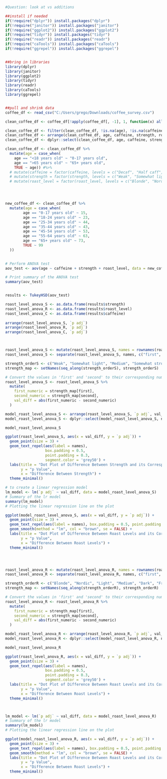 ```r
#Question: look at vs additions

##install if needed
if(!require("dplyr")) install.packages("dplyr")
if(!require("janitor")) install.packages("janitor")
if(!require("ggplot2")) install.packages("ggplot2")
if(!require("tidyr")) install.packages("tidyr")
if(!require("readr")) install.packages("readr")
if(!require("caTools")) install.packages("caTools")
if(!require("ggrepel")) install.packages("ggrepel")


##bring in libraries
library(dplyr)
library(janitor)
library(ggplot2)
library(tidyr)
library(readr)
library(caTools)
library(ggrepel)


##pull and shrink data
coffee_df <- read_csv("C:/Users/grego/Downloads/coffee_survey.csv")

clean_coffee_df <- coffee_df[!apply(coffee_df[, -1], 1, function(x) all(is.na(x))), ] #remove data if everything is NA

clean_coffee_df <- filter(clean_coffee_df, !is.na(age), !is.na(caffeine), !is.na(strength), !is.na(roast_level))
clean_coffee_df <- arrange(clean_coffee_df, age, caffeine, strength, roast_level)
clean_coffee_df <- dplyr::select(clean_coffee_df, age, caffeine, strength, roast_level)

clean_coffee_df <- clean_coffee_df %>%
  mutate(age = case_when(
    age == "<18 years old" ~ "0-17 years old",
    age == ">65 years old" ~ "65+ years old",
    TRUE ~ age)) #%>%
  # mutate(caffeine = factor(caffeine, levels = c("Decaf", "Half caff", "Full caffeine"))) %>%
  # mutate(strength = factor(strength, levels = c("Weak", "Somewhat light", "Medium", "Somewhat strong", "Very strong"))) %>%
  # mutate(roast_level = factor(roast_level, levels = c("Blonde", "Nordic", "Light", "Medium", "Dark", "French", "Italian")))




new_coffee_df <- clean_coffee_df %>%
  mutate(age = case_when(
        age == "0-17 years old" ~ 15,
        age == "18-24 years old" ~ 23,
        age == "25-34 years old" ~ 44,
        age == "35-44 years old" ~ 43,
        age == "45-54 years old" ~ 53,
        age == "55-64 years old" ~ 63,
        age == "65+ years old" ~ 73,
        TRUE ~ 99
  ))
  

# Perform ANOVA test
aov_test <- aov(age ~ caffeine + strength + roast_level, data = new_coffee_df)

# Print summary of the ANOVA test
summary(aov_test)


results <- TukeyHSD(aov_test)

roast_level_anova_S <- as.data.frame(results$strength)
roast_level_anova_R <- as.data.frame(results$roast_level)
roast_level_anova_C <- as.data.frame(results$caffeine)
 
arrange(roast_level_anova_S, `p adj`)
arrange(roast_level_anova_R, `p adj`)
arrange(roast_level_anova_C, `p adj`)



roast_level_anova_S <- mutate(roast_level_anova_S, names = rownames(roast_level_anova_S))
roast_level_anova_S <- separate(roast_level_anova_S, names, c("first", "second"), sep = "-", remove = FALSE)

strength_orderS <- c("Weak", "Somewhat light", "Medium", "Somewhat strong", "Very strong")
strength_map <- setNames(seq_along(strength_orderS), strength_orderS)

# Convert the values in 'first' and 'second' to their corresponding numeric values
roast_level_anova_S <- roast_level_anova_S %>%
  mutate(
    first_numeric = strength_map[first],
    second_numeric = strength_map[second],
    val_diff = abs(first_numeric - second_numeric)
  )

model_roast_level_anova_S <- arrange(roast_level_anova_S, `p adj`, val_diff, names)
model_roast_level_anova_S <- dplyr::select(model_roast_level_anova_S, names, val_diff, `p adj`)

model_roast_level_anova_S

ggplot(roast_level_anova_S, aes(x = val_diff, y = `p adj`)) +
  geom_point(size = 3) +
  geom_text_repel(aes(label = names), 
                  box.padding = 0.5, 
                  point.padding = 0.3, 
                  segment.color = 'grey50') +
  labs(title = "Dot Plot of Difference Between Strength and its Corresponding p Value",
       y = "p Value",
       x = "Difference Between Strength") +
  theme_minimal()

# to create a linear regression model
lm_model <- lm(`p adj` ~ val_diff, data = model_roast_level_anova_S)
# Summary of the lr model
summary(lm_model)
# Plotting the linear regression line on the plot

ggplot(model_roast_level_anova_S, aes(x = val_diff, y = `p adj`)) +
  geom_point(size = 3) +
  geom_text_repel(aes(label = names), box.padding = 0.5, point.padding = 0.3, segment.color = 'grey50') +
  geom_smooth(method = "lm", col = "brown", se = FALSE) +  
  labs(title = "Dot Plot of Difference Between Roast Levels and its Corresponding p Value with Regression Line",
       y = "p Value",
       x = "Difference Between Roast Levels") +
  theme_minimal()




roast_level_anova_R <- mutate(roast_level_anova_R, names = rownames(roast_level_anova_R))
roast_level_anova_R <- separate(roast_level_anova_R, names, c("first", "second"), sep = "-", remove = FALSE)

strength_orderR <- c("Blonde", "Nordic", "Light", "Medium", "Dark", "French", "Italian")
strength_map <- setNames(seq_along(strength_orderR), strength_orderR)

# Convert the values in 'first' and 'second' to their corresponding numeric values
roast_level_anova_R <- roast_level_anova_R %>%
  mutate(
    first_numeric = strength_map[first],
    second_numeric = strength_map[second],
    val_diff = abs(first_numeric - second_numeric)
  )

model_roast_level_anova_R <- arrange(roast_level_anova_R, `p adj`, val_diff, names)
model_roast_level_anova_R <- dplyr::select(model_roast_level_anova_R, names, val_diff, `p adj`)

model_roast_level_anova_R

ggplot(roast_level_anova_R, aes(x = val_diff, y = `p adj`)) +
  geom_point(size = 3) +
  geom_text_repel(aes(label = names), 
                  box.padding = 0.5, 
                  point.padding = 0.3, 
                  segment.color = 'grey50') +
  labs(title = "Dot Plot of Difference Between Roast Levels and its Corresponding p Value",
       y = "p Value",
       x = "Difference Between Roast Levels") +
  theme_minimal()



lm_model <- lm(`p adj` ~ val_diff, data = model_roast_level_anova_R)
# Summary of the lr model
summary(lm_model)
# Plotting the linear regression line on the plot

ggplot(model_roast_level_anova_R, aes(x = val_diff, y = `p adj`)) +
  geom_point(size = 3) +
  geom_text_repel(aes(label = names), box.padding = 0.5, point.padding = 0.3, segment.color = 'grey50') +
  geom_smooth(method = "lm", col = "brown", se = FALSE) +  
  labs(title = "Dot Plot of Difference Between Roast Levels and its Corresponding p Value with Regression Line",
       y = "p Value",
       x = "Difference Between Roast Levels") +
  theme_minimal()
```

